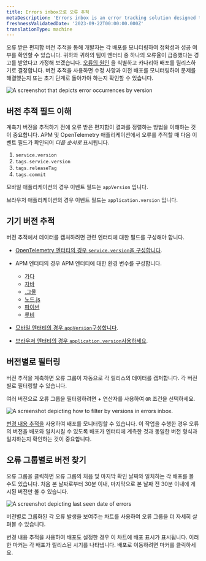 ```yaml
---
title: Errors inbox으로 오류 추적
metaDescription: 'Errors inbox is an error tracking solution designed to give you the tools to proactively detect, triage, and resolve errors across your full application stack.'
freshnessValidatedDate: '2023-09-22T00:00:00.000Z'
translationType: machine
---
```





오류 받은 편지함 버전 추적을 통해 개발자는 각 배포를 모니터링하여 정확성과 성공 여부를 확인할 수 있습니다. 귀하와 귀하의 팀이 엔터티 중 하나의 오류율이 급증했다는 경고를 받았다고 가정해 보겠습니다. [오류의 원인](/docs/tutorial-error-tracking/respond-outages/) 을 식별하고 카나리아 배포를 릴리스하기로 결정합니다. 버전 추적을 사용하면 수정 사항과 이전 배포를 모니터링하여 문제를 해결했는지 또는 초기 단계로 돌아가야 하는지 확인할 수 있습니다.

<img
  title="errors inbox change tracking"
  alt="A screenshot that depicts error occurrences by version"
  src={errorsinboxErrorsInboxChangeTracking}
/>

## 버전 추적 필드 이해

계측기 버전을 추적하기 전에 오류 받은 편지함이 결과를 정렬하는 방법을 이해하는 것이 중요합니다. APM 및 OpenTelemetry 애플리케이션에서 오류를 추적할 때 다음 이벤트 필드가 확인되어 _다음 순서로_ 표시됩니다.

1. `service.version`
2. `tags.service.version`
3. `tags.releaseTag`
4. `tags.commit`

모바일 애플리케이션의 경우 이벤트 필드는 `appVersion` 입니다.

브라우저 애플리케이션의 경우 이벤트 필드는 `application.version` 입니다.

## 기기 버전 추적

버전 추적에서 데이터를 캡처하려면 관련 엔터티에 대한 필드를 구성해야 합니다.

* [OpenTelemetry 엔터티의 경우 `service.version`을 구성합니다](/docs/more-integrations/open-source-telemetry-integrations/opentelemetry/best-practices/opentelemetry-best-practices-resources/).

* APM 엔터티의 경우 APM 엔터티에 대한 환경 변수를 구성합니다.

  * [가다](/docs/apm/agents/go-agent/api-guides/guide-using-go-agent-api/#error-fingerprinting)
  * [자바](/docs/apm/agents/java-agent/api-guides/java-agent-api-register-error-group-callback-to-set-fingerprint/)
  * [.그물](/docs/apm/agents/net-agent/net-agent-api/seterrorgroupcallback-net-agent-api/)
  * [노드.js](/docs/apm/agents/nodejs-agent/api-guides/guide-using-nodejs-agent-api/#errors)
  * [파이썬](/docs/apm/agents/python-agent/python-agent-api/seterrrorgroupcallback-python-agent-api/)
  * [루비](/docs/apm/agents/ruby-agent/api-guides/sending-handled-errors-new-relic/#error-fingerprinting)

* [모바일 엔터티의 경우 `appVersion`구성합니다](/docs/mobile-monitoring/new-relic-mobile/mobile-sdk/set-application-version/).

* [브라우저 엔터티의 경우 `application.version`사용하세요](/docs/browser/new-relic-browser/browser-apis/setApplicationVersion/).

## 버전별로 필터링

버전 추적을 계측하면 오류 그룹이 자동으로 각 릴리스의 데이터를 캡처합니다. 각 버전별로 필터링할 수 있습니다.

여러 버전으로 오류 그룹을 필터링하려면 + 연산자를 사용하여 `OR` 조건을 선택하세요.

<img
  title="version tracking errors inbox"
  alt="A screenshot depicting how to filter by versions in errors inbox. "
  src={errorsinboxFilterErrorsbyVersions}
/>

[변경 내용 추적을](/docs/change-tracking/change-tracking-view-analyze/) 사용하여 배포를 모니터링할 수 있습니다. 이 작업을 수행한 경우 오류의 버전을 배포와 일치시킬 수 있도록 배포가 엔터티에 계측한 것과 동일한 버전 형식과 일치하는지 확인하는 것이 중요합니다.

## 오류 그룹별로 버전 찾기

오류 그룹을 클릭하면 오류 그룹의 처음 및 마지막 확인 날짜와 일치하는 각 배포를 볼 수도 있습니다. 처음 본 날짜로부터 30분 이내, 마지막으로 본 날짜 전 30분 이내에 게시된 버전만 볼 수 있습니다.

<img
  title="error date"
  alt="A screenshot depicting last seen date of errors"
  src={errorsinboxErrorDate}
/>

버전별로 그룹화된 각 오류 발생을 보여주는 차트를 사용하여 오류 그룹을 더 자세히 살펴볼 수 있습니다.

변경 내용 추적을 사용하여 배포도 설정한 경우 이 차트에 배포 표시가 표시됩니다. 이러한 마커는 각 배포가 릴리스된 시기를 나타냅니다. 배포로 이동하려면 마커를 클릭하세요.